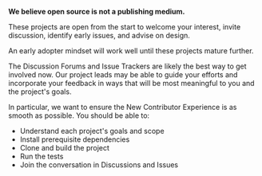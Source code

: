 **We believe open source is not a publishing medium.**

These projects are open from the start to welcome your interest, invite discussion, identify early issues, and advise on design.

An early adopter mindset will work well until these projects mature further.

The Discussion Forums and Issue Trackers are likely the best way to get involved now. Our project leads may be able to guide your efforts and incorporate your feedback in ways that will be most meaningful to you and the project's goals.

In particular, we want to ensure the New Contributor Experience is as smooth as possible. You should be able to:

- Understand each project's goals and scope
- Install prerequisite dependencies
- Clone and build the project
- Run the tests
- Join the conversation in Discussions and Issues
